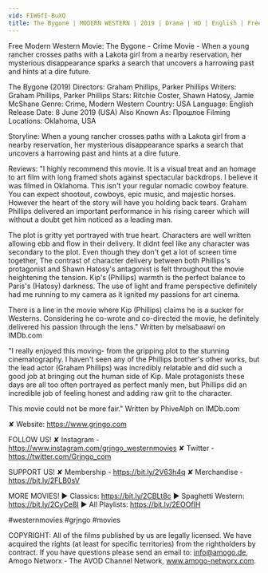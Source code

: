 ```yaml
---
vid: FIWGfI-BuXQ
title: The Bygone | MODERN WESTERN | 2019 | Drama | HD | English | Free Movies | Crime | Mystery
---
```


Free Modern Western Movie: The Bygone - Crime Movie - When a young rancher crosses paths with a Lakota girl from a nearby reservation, her mysterious disappearance sparks a search that uncovers a harrowing past and hints at a dire future.

The Bygone (2019) 
Directors: Graham Phillips, Parker Phillips
Writers: Graham Phillips, Parker Phillips
Stars: Ritchie Coster, Shawn Hatosy, Jamie McShane
Genre: Crime, Modern Western 
Country: USA
Language: English
Release Date: 8 June 2019 (USA) 
Also Known As: Прошлое 
Filming Locations: Oklahoma, USA

Storyline:
When a young rancher crosses paths with a Lakota girl from a nearby reservation, her mysterious disappearance sparks a search that uncovers a harrowing past and hints at a dire future.

Reviews:
"I highly recommend this movie. It is a visual treat and an homage to art film with long framed shots against spectacular backdrops. I believe it was filmed in Oklahoma. This isn't your regular nomadic cowboy feature. You can expect shootout, cowboys, epic music, and majestic horses. However the heart of the story will have you holding back tears. Graham Phillips delivered an important performance in his rising career which will without a doubt get him noticed as a leading man.

The plot is gritty yet portrayed with true heart. Characters are well written allowing ebb and flow in their delivery. It didnt feel like any character was secondary to the plot. Even though they don't get a lot of screen time together, The contrast of character delivery between both Phillips's protagonist and Shawn Hatosy's antagonist is felt throughout the movie heightening the tension. Kip's (Phillips) warmth is the perfect balance to Paris's (Hatosy) darkness. The use of light and frame perspective definitely had me running to my camera as it ignited my passions for art cinema.

There is a line in the movie where Kip (Phillips) claims he is a sucker for Westerns. Considering he co-wrote and co-directed the movie, he definitely delivered his passion through the lens." Written by melsabaawi on IMDb.com 

"I really enjoyed this moving- from the gripping plot to the stunning cinematography. I haven't seen any of the Phillips brother's other works, but the lead actor (Graham Phillips) was incredibly relatable and did such a good job at bringing out the human side of Kip. Male protagonists these days are all too often portrayed as perfect manly men, but Phillips did an incredible job of feeling honest and adding raw grit to the character.

This movie could not be more fair." Written by PhiveAlph on IMDb.com

✘ Website: https://www.grjngo.com

FOLLOW US!
✘ Instagram - https://www.instagram.com/grjngo_westernmovies
✘ Twitter - https://twitter.com/Grjngo_com

SUPPORT US!
✘ Membership - https://bit.ly/2V63h4q
✘ Merchandise - https://bit.ly/2FLB0sV

MORE MOVIES! 
► Classics: https://bit.ly/2CBLt8c 
► Spaghetti Western: https://bit.ly/2CyCe8I 
► All Playlists: https://bit.ly/2EOOfIH 

#westernmovies #grjngo #movies

COPYRIGHT: All of the films published by us are legally licensed. We have acquired the rights (at least for specific territories) from the rightholders by contract. If you have questions please send an email to: info@amogo.de, Amogo Networx - The AVOD Channel Network, www.amogo-networx.com.